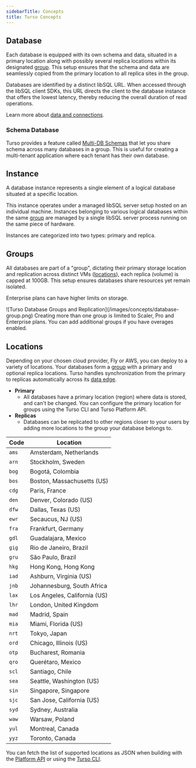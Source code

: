 ```yaml
---
sidebarTitle: Concepts
title: Turso Concepts
---
```


## Database

Each database is equipped with its own schema and data, situated in a primary location along with possibly several replica locations within its designated [group](#groups). This setup ensures that the schema and data are seamlessly copied from the primary location to all replica sites in the group.

Databases are identified by a distinct libSQL URL. When accessed through the libSQL client SDKs, this URL directs the client to the database instance that offers the lowest latency, thereby reducing the overall duration of read operations.

<Info>

Learn more about [data and connections](/data-and-connections).

</Info>

### Schema Database

Turso provides a feature called [Multi-DB Schemas](/features/multi-db-schemas) that let you share schema across many databases in a group. This is useful for creating a multi-tenant application where each tenant has their own database.

## Instance

A database instance represents a single element of a logical database situated at a specific location.

This instance operates under a managed libSQL server setup hosted on an individual machine. Instances belonging to various logical databases within the same [group](#groups) are managed by a single libSQL server process running on the same piece of hardware.

Instances are categorized into two types: primary and replica.

## Groups

All databases are part of a "group", dictating their primary storage location and replication across distinct VMs ([locations](#locations)), each replica (volume) is capped at 100GB. This setup ensures databases share resources yet remain isolated.

<Note>Enterprise plans can have higher limits on storage.</Note>

<Frame caption="A single group with replicas">
  ![Turso Database Groups and Replication](/images/concepts/database-group.png)
</Frame>

<Warning>
  Creating more than one group is limited to Scaler, Pro and Enterprise plans.
  You can add additional groups if you have overages enabled.
</Warning>

## Locations

Depending on your chosen cloud provider, Fly or AWS, you can deploy to a variety of locations. Your databases form a [group](#groups) with a primary and optional replica locations. Turso handles synchronization from the primary to replicas automatically across its [data edge](/features/data-edge).

- **Primary**
  - All databases have a primary location (region) where data is stored, and can't be changed. You can configure the primary location for groups using the Turso CLI and Turso Platform API.
- **Replicas**
  - Databases can be replicated to other regions closer to your users by adding more locations to the group your database belongs to.

<Accordion title="Fly locations">

| Code  | Location                     |
| ----- | ---------------------------- |
| `ams` | Amsterdam, Netherlands       |
| `arn` | Stockholm, Sweden            |
| `bog` | Bogotá, Colombia             |
| `bos` | Boston, Massachusetts (US)   |
| `cdg` | Paris, France                |
| `den` | Denver, Colorado (US)        |
| `dfw` | Dallas, Texas (US)           |
| `ewr` | Secaucus, NJ (US)            |
| `fra` | Frankfurt, Germany           |
| `gdl` | Guadalajara, Mexico          |
| `gig` | Rio de Janeiro, Brazil       |
| `gru` | São Paulo, Brazil            |
| `hkg` | Hong Kong, Hong Kong         |
| `iad` | Ashburn, Virginia (US)       |
| `jnb` | Johannesburg, South Africa   |
| `lax` | Los Angeles, California (US) |
| `lhr` | London, United Kingdom       |
| `mad` | Madrid, Spain                |
| `mia` | Miami, Florida (US)          |
| `nrt` | Tokyo, Japan                 |
| `ord` | Chicago, Illinois (US)       |
| `otp` | Bucharest, Romania           |
| `qro` | Querétaro, Mexico            |
| `scl` | Santiago, Chile              |
| `sea` | Seattle, Washington (US)     |
| `sin` | Singapore, Singapore         |
| `sjc` | San Jose, California (US)    |
| `syd` | Sydney, Australia            |
| `waw` | Warsaw, Poland               |
| `yul` | Montreal, Canada             |
| `yyz` | Toronto, Canada              |

</Accordion>

<Info>

You can fetch the list of supported locations as JSON when building with the [Platform API](/api-reference/locations) or using the [Turso CLI](/cli/db/locations).

</Info>
